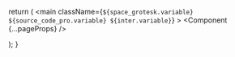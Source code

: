 
  return (
    <main
      className={`${space_grotesk.variable} ${source_code_pro.variable} ${inter.variable}`}
    >
      <Component {...pageProps} />
      <Analytics />
    </main>
    
  );
}
